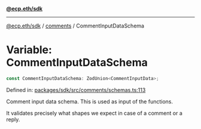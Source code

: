 [**@ecp.eth/sdk**](../../index.mdx)

***

[@ecp.eth/sdk](/sdk-reference/index.mdx) / [comments](/sdk-reference/comments/index.mdx) / CommentInputDataSchema

# Variable: CommentInputDataSchema

```ts
const CommentInputDataSchema: ZodUnion<CommentInputData>;
```

Defined in: [packages/sdk/src/comments/schemas.ts:113](https://github.com/ecp-eth/comments-monorepo/blob/main/packages/sdk/src/comments/schemas.ts#L113)

Comment input data schema. This is used as input of the functions.

It validates precisely what shapes we expect in case of a comment or a reply.
